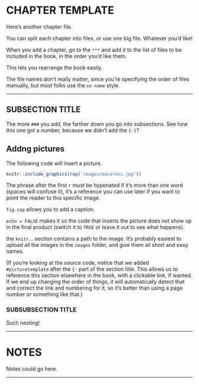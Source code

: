 # CHAPTER TEMPLATE {-}

Here's another chapter file.

You can split each chapter into files, or use one big file. Whatever you'd like!

When you add a chapter, go to the `***` and add it to the list of files to be included in the book, in the order you'd like them.

This lets you rearrange the book easily.

The file names don't really matter, 
since you're specifying the order of files manually, 
but most folks use the `xx-name` style.

---


##  SUBSECTION TITLE

The more `###` you add, the farther down you go into subsections. 
See how this one got a number, because we didn't add the `{-}`?

## Addng pictures {- #picturetemplate}

The following code will insert a picture.



```r
knitr::include_graphics(rep('images/macarons.jpg'))
```

The phrase after the first `r` must be hypenated if it's more than one word (spaces will confuse it), 
it's a reference you can use later if you want to point the reader to this specific image.

`fig.cap` allows you to add a caption.

`echo = FALSE` makes it so the code that inserts the picture does not show up in the final product (switch it to `TRUE` or leave it out to see what happens).

the `knitr`... section contains a path to the image. 
It's probably easiest to upload all the images in the `images` folder, 
and give them all short and easy names.

(If you're looking at the source code, notice that we added `#picturetemplate` after the `{-` part of the section title. 
This allows us to reference this section elsewhere in the book, with a clickable link, if wanted.
If we end up changing the order of things, it will automatically detect that and correct the link and numbering for it,
so it's better than using a page number or something like that.)

### SUBSUBSECTION TITLE {-}

Such nesting!

---

# NOTES {- #notes} 

Notes could go here.

---

